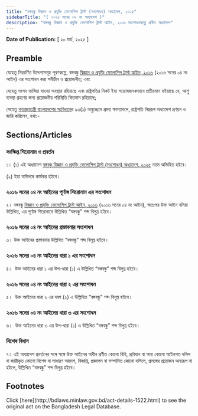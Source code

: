 ```yaml
---
title: "বঙ্গবন্ধু বিজ্ঞান ও প্রযুক্তি ফেলোশিপ ট্রাস্ট (সংশোধন) অধ্যাদেশ, ২০২৫"
sidebarTitle: "( ২০২৫ সনের ০৯ নং অধ্যাদেশ )"
description: "বঙ্গবন্ধু বিজ্ঞান ও প্রযুক্তি ফেলোশিপ ট্রাস্ট আইন, ২০১৬ সংশোধনকল্পে প্রণীত অধ্যাদেশ"
---
```


**Date of Publication:** [ ২০ মার্চ, ২০২৫ ]

## Preamble

যেহেতু নিম্নবর্ণিত উদ্দেশ্যসমূহ পূরণকল্পে, বঙ্গবন্ধু [বিজ্ঞান ও প্রযুক্তি ফেলোশিপ ট্রাস্ট আইন, ২০১৬](/act-1176.html "বিজ্ঞান ও প্রযুক্তি ফেলোশিপ ট্রাস্ট আইন, ২০১৬") (২০১৬ সনের ০৪ নং আইন) এর সংশোধন করা সমীচীন ও প্রয়োজনীয়; এবং

যেহেতু সংসদ ভাঙ্গিয়া যাওয়া অবস্থায় রহিয়াছে এবং রাষ্ট্রপতির নিকট ইহা সন্তোষজনকভাবে প্রতীয়মান হইয়াছে যে, আশু ব্যবস্থা গ্রহণের জন্য প্রয়োজনীয় পরিস্থিতি বিদ্যমান রহিয়াছে;

সেহেতু [গণপ্রজাতন্ত্রী বাংলাদেশের সংবিধান](/act-957.html "গণপ্রজাতন্ত্রী বাংলাদেশের সংবিধান")ের ৯৩(১) অনুচ্ছেদে প্রদত্ত ক্ষমতাবলে, রাষ্ট্রপতি নিম্নরূপ অধ্যাদেশ প্রণয়ন ও জারি করিলেন, যথা:-

## Sections/Articles

### সংক্ষিপ্ত শিরোনাম ও প্রবর্তন

১। (১) এই অধ্যাদেশ [বঙ্গবন্ধু বিজ্ঞান ও প্রযুক্তি ফেলোশিপ ট্রাস্ট (সংশোধন) অধ্যাদেশ, ২০২৫](/act-1522.html "বঙ্গবন্ধু বিজ্ঞান ও প্রযুক্তি ফেলোশিপ ট্রাস্ট (সংশোধন) অধ্যাদেশ, ২০২৫") নামে অভিহিত হইবে।

(২) ইহা অবিলম্বে কার্যকর হইবে।

### ২০১৬ সনের ০৪ নং আইনের পূর্ণাঙ্গ শিরোনাম এর সংশোধন

২। বঙ্গবন্ধু [বিজ্ঞান ও প্রযুক্তি ফেলোশিপ ট্রাস্ট আইন, ২০১৬](/act-1176.html "বিজ্ঞান ও প্রযুক্তি ফেলোশিপ ট্রাস্ট আইন, ২০১৬") (২০১৬ সনের ০৪ নং আইন), অতঃপর উক্ত আইন বলিয়া উল্লিখিত, এর পূর্ণাঙ্গ শিরোনামে উল্লিখিত “বঙ্গবন্ধু” শব্দ বিলুপ্ত হইবে।

### ২০১৬ সনের ০৪ নং আইনের প্রস্তাবনার সংশোধন

৩। উক্ত আইনের প্রস্তাবনায় উল্লিখিত “বঙ্গবন্ধু” শব্দ বিলুপ্ত হইবে।

### ২০১৬ সনের ০৪ নং আইনের ধারা ১ এর সংশোধন

৪।  উক্ত আইনের ধারা ১ এর উপ-ধারা (১) এ উল্লিখিত “বঙ্গবন্ধু” শব্দ বিলুপ্ত হইবে।

### ২০১৬ সনের ০৪ নং আইনের ধারা ২ এর সংশোধন

৫।  উক্ত আইনের ধারা ২ এর দফা (২) এ উল্লিখিত “বঙ্গবন্ধু” শব্দ বিলুপ্ত হইবে।

### ২০১৬ সনের ০৪ নং আইনের ধারা ৩ এর সংশোধন

৬।  উক্ত আইনের ধারা ৩ এর উপ-ধারা (১) এ উল্লিখিত “বঙ্গবন্ধু” শব্দ বিলুপ্ত হইবে।

### বিশেষ বিধান

৭। এই অধ্যাদেশ প্রবর্তনের সঙ্গে সঙ্গে উক্ত আইনের অধীন প্রণীত কোনো বিধি, প্রবিধান বা অন্য কোনো আইনগত দলিল বা জারীকৃত কোনো বিশেষ বা সাধারণ আদেশ, বিজ্ঞপ্তি, প্রজ্ঞাপন বা সম্পাদিত কোনো দলিলে, প্রসঙ্গের প্রয়োজন অন্যরূপ না হইলে, উল্লিখিত “বঙ্গবন্ধু” শব্দ বিলুপ্ত হইবে।

## Footnotes

<Note>
  Click [here](http://bdlaws.minlaw.gov.bd/act-details-1522.html) to see the original act on the Bangladesh Legal Database.
</Note>

